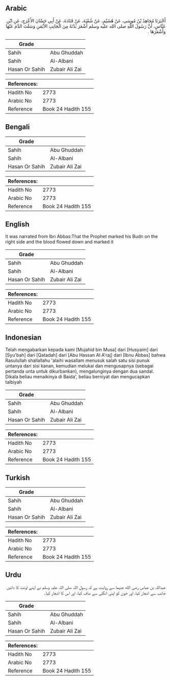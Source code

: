 ## Arabic


<div dir="rtl" lang="ar" style={{fontSize:'larger',backgroundColor:'#f8f9fa',padding:20}}>
أَخْبَرَنَا مُجَاهِدُ بْنُ مُوسَى، عَنْ هُشَيْمٍ، عَنْ شُعْبَةَ، عَنْ قَتَادَةَ، عَنْ أَبِي حَسَّانَ الأَعْرَجِ، عَنِ ابْنِ عَبَّاسٍ، أَنَّ رَسُولَ اللَّهِ صلى الله عليه وسلم أَشْعَرَ بُدْنَهُ مِنَ الْجَانِبِ الأَيْمَنِ وَسَلَتَ الدَّمَ عَنْهَا وَأَشْعَرَهَا ‏.‏
</div>
<div style={{backgroundColor:'#f8f9fa',padding:20, marginBottom: 10}}><table> <thead> <tr> <th>Grade</th> <th></th> </tr> </thead> <tbody> <tr><td>Sahih</td><td>Abu Ghuddah</td></tr><tr><td>Sahih</td><td>Al-Albani</td></tr><tr><td>Hasan Or Sahih</td><td>Zubair Ali Zai</td></tr></tbody></table><table> <thead> <tr> <th>References:</th> <th></th> </tr> </thead> <tbody><tr><td>Hadith No</td><td>2773</td></tr><tr><td>Arabic No</td><td>2773</td></tr><tr><td>Reference</td><td>Book 24 Hadith 155</td></tr></tbody></table></div>

## Bengali


<div dir="ltr" lang="bn" style={{fontSize:'larger',backgroundColor:'#f8f9fa',padding:20}}>

</div>
<div style={{backgroundColor:'#f8f9fa',padding:20, marginBottom: 10}}><table> <thead> <tr> <th>Grade</th> <th></th> </tr> </thead> <tbody> <tr><td>Sahih</td><td>Abu Ghuddah</td></tr><tr><td>Sahih</td><td>Al-Albani</td></tr><tr><td>Hasan Or Sahih</td><td>Zubair Ali Zai</td></tr></tbody></table><table> <thead> <tr> <th>References:</th> <th></th> </tr> </thead> <tbody><tr><td>Hadith No</td><td>2773</td></tr><tr><td>Arabic No</td><td>2773</td></tr><tr><td>Reference</td><td>Book 24 Hadith 155</td></tr></tbody></table></div>

## English


<div dir="ltr" lang="en" style={{fontSize:'larger',backgroundColor:'#f8f9fa',padding:20}}>
It was narrated from Ibn Abbas:That the Prophet marked his Budn on the right side and the blood flowed down and marked it
</div>
<div style={{backgroundColor:'#f8f9fa',padding:20, marginBottom: 10}}><table> <thead> <tr> <th>Grade</th> <th></th> </tr> </thead> <tbody> <tr><td>Sahih</td><td>Abu Ghuddah</td></tr><tr><td>Sahih</td><td>Al-Albani</td></tr><tr><td>Hasan Or Sahih</td><td>Zubair Ali Zai</td></tr></tbody></table><table> <thead> <tr> <th>References:</th> <th></th> </tr> </thead> <tbody><tr><td>Hadith No</td><td>2773</td></tr><tr><td>Arabic No</td><td>2773</td></tr><tr><td>Reference</td><td>Book 24 Hadith 155</td></tr></tbody></table></div>

## Indonesian


<div dir="ltr" lang="id" style={{fontSize:'larger',backgroundColor:'#f8f9fa',padding:20}}>
Telah mengabarkan kepada kami [Mujahid bin Musa] dari [Husyaim] dari [Syu'bah] dari [Qatadah] dari [Abu Hassan Al A'raj] dari [Ibnu Abbas] bahwa Rasulullah shallallahu 'alaihi wasallam menusuk salah satu sisi punuk untanya dari sisi kanan, kemudian melukai dan mengusapnya (sebagai pertanda unta untuk dikurbankan), mengalunginya dengan dua sandal. Dikala beliau menaikinya di Baida', beliau berniyat dan mengucapkan talbiyah
</div>
<div style={{backgroundColor:'#f8f9fa',padding:20, marginBottom: 10}}><table> <thead> <tr> <th>Grade</th> <th></th> </tr> </thead> <tbody> <tr><td>Sahih</td><td>Abu Ghuddah</td></tr><tr><td>Sahih</td><td>Al-Albani</td></tr><tr><td>Hasan Or Sahih</td><td>Zubair Ali Zai</td></tr></tbody></table><table> <thead> <tr> <th>References:</th> <th></th> </tr> </thead> <tbody><tr><td>Hadith No</td><td>2773</td></tr><tr><td>Arabic No</td><td>2773</td></tr><tr><td>Reference</td><td>Book 24 Hadith 155</td></tr></tbody></table></div>

## Turkish


<div dir="ltr" lang="tr" style={{fontSize:'larger',backgroundColor:'#f8f9fa',padding:20}}>

</div>
<div style={{backgroundColor:'#f8f9fa',padding:20, marginBottom: 10}}><table> <thead> <tr> <th>Grade</th> <th></th> </tr> </thead> <tbody> <tr><td>Sahih</td><td>Abu Ghuddah</td></tr><tr><td>Sahih</td><td>Al-Albani</td></tr><tr><td>Hasan Or Sahih</td><td>Zubair Ali Zai</td></tr></tbody></table><table> <thead> <tr> <th>References:</th> <th></th> </tr> </thead> <tbody><tr><td>Hadith No</td><td>2773</td></tr><tr><td>Arabic No</td><td>2773</td></tr><tr><td>Reference</td><td>Book 24 Hadith 155</td></tr></tbody></table></div>

## Urdu


<div dir="rtl" lang="ur" style={{fontSize:'larger',backgroundColor:'#f8f9fa',padding:20}}>
عبداللہ بن عباس رضی الله عنہما سے روایت ہے کہ رسول اللہ صلی اللہ علیہ وسلم نے اپنے اونٹ کا دائیں جانب سے اشعار کیا، اور خون کو اپنی انگلی سے صاف کیا، اور اس کا اشعار کیا۔
</div>
<div style={{backgroundColor:'#f8f9fa',padding:20, marginBottom: 10}}><table> <thead> <tr> <th>Grade</th> <th></th> </tr> </thead> <tbody> <tr><td>Sahih</td><td>Abu Ghuddah</td></tr><tr><td>Sahih</td><td>Al-Albani</td></tr><tr><td>Hasan Or Sahih</td><td>Zubair Ali Zai</td></tr></tbody></table><table> <thead> <tr> <th>References:</th> <th></th> </tr> </thead> <tbody><tr><td>Hadith No</td><td>2773</td></tr><tr><td>Arabic No</td><td>2773</td></tr><tr><td>Reference</td><td>Book 24 Hadith 155</td></tr></tbody></table></div>